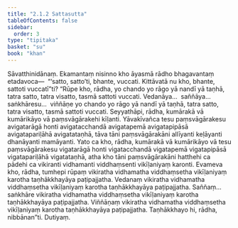 ```yaml
---
title: "2.1.2 Sattasutta"
tableOfContents: false
sidebar:
  order: 3
type: "tipitaka"
basket: "su"
book: "khan"
---
```



<DynamicBreadcrumb />

<Division number="161" book="khan">

<Paragraph number="825" book="khan">
Sāvatthinidānaṃ. Ekamantaṃ nisinno kho āyasmā rādho bhagavantaṃ etadavoca—  “‘satto, satto’ti, bhante, vuccati. Kittāvatā nu kho, bhante, sattoti vuccatī”ti? “Rūpe kho, rādha, yo chando yo rāgo yā nandī yā taṇhā, tatra satto, tatra visatto, tasmā sattoti vuccati. Vedanāya…  saññāya…  saṅkhāresu…  viññāṇe yo chando yo rāgo yā nandī yā taṇhā, tatra satto, tatra visatto, tasmā sattoti vuccati.
</Paragraph>

<Paragraph number="826" book="khan">
Seyyathāpi, rādha, kumārakā vā kumārikāyo vā paṃsvāgārakehi kīḷanti. Yāvakīvañca tesu paṃsvāgārakesu avigatarāgā honti avigatacchandā avigatapemā avigatapipāsā avigatapariḷāhā avigatataṇhā, tāva tāni paṃsvāgārakāni allīyanti keḷāyanti dhanāyanti mamāyanti. Yato ca kho, rādha, kumārakā vā kumārikāyo vā tesu paṃsvāgārakesu vigatarāgā honti vigatacchandā vigatapemā vigatapipāsā vigatapariḷāhā vigatataṇhā, atha kho tāni paṃsvāgārakāni hatthehi ca pādehi ca vikiranti vidhamanti viddhaṃsenti vikīḷaniyaṃ karonti. Evameva kho, rādha, tumhepi rūpaṃ vikiratha vidhamatha viddhaṃsetha vikīḷaniyaṃ karotha taṇhākkhayāya paṭipajjatha. Vedanaṃ vikiratha vidhamatha viddhaṃsetha vikīḷaniyaṃ karotha taṇhākkhayāya paṭipajjatha. Saññaṃ…  saṅkhāre vikiratha vidhamatha viddhaṃsetha vikīḷaniyaṃ karotha taṇhākkhayāya paṭipajjatha. Viññāṇaṃ vikiratha vidhamatha viddhaṃsetha vikīḷaniyaṃ karotha taṇhākkhayāya paṭipajjatha. Taṇhākkhayo hi, rādha, nibbānan”ti.

</Paragraph>
</Division>

<Paragraph number="827" type="center" book="khan">
Dutiyaṃ.
</Paragraph>